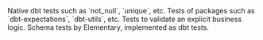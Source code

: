 <CardGroup cols={2}>
<Card title="dbt tests" href="cloud/features/data-tests/dbt-tests">
  Native dbt tests such as `not_null`, `unique`, etc.
</Card>
<Card title="dbt packages" href="cloud/features/data-tests/dbt-tests#supported-dbt-packages">
  Tests of packages such as `dbt-expectations`, `dbt-utils`, etc.
</Card>
<Card title="Custom SQL tests" href="cloud/features/data-tests/custom-sql-tests">
  Tests to validate an explicit business logic.
</Card>
<Card title="Schema validation" href="cloud/features/data-tests/schema-validation-test">
  Schema tests by Elementary, implemented as dbt tests. 
</Card>
</CardGroup>